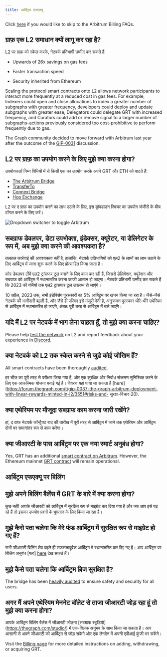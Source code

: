 ```yaml
---
title: आर्बिट्रम एफएक्यू
---
```


Click [here](#billing-on-arbitrum-faqs) if you would like to skip to the Arbitrum Billing FAQs.

## ग्राफ़ एक L2 समाधान क्यों लागू कर रहा है?

L2 पर ग्राफ़ को स्केल करके, नेटवर्क प्रतिभागी उम्मीद कर सकते हैं:

- Upwards of 26x savings on gas fees

- Faster transaction speed

- Security inherited from Ethereum

Scaling the protocol smart contracts onto L2 allows network participants to interact more frequently at a reduced cost in gas fees. For example, Indexers could open and close allocations to index a greater number of subgraphs with greater frequency, developers could deploy and update subgraphs with greater ease, Delegators could delegate GRT with increased frequency, and Curators could add or remove signal to a larger number of subgraphs–actions previously considered too cost-prohibitive to perform frequently due to gas.

The Graph community decided to move forward with Arbitrum last year after the outcome of the [GIP-0031](https://forum.thegraph.com/t/gip-0031-arbitrum-grt-bridge/3305) discussion.

## L2 पर ग्राफ़ का उपयोग करने के लिए मुझे क्या करना होगा?

उपयोगकर्ता निम्न विधियों में से किसी एक का उपयोग करके अपने GRT और ETH को पाटते हैं:

- [The Arbitrum Bridge](https://bridge.arbitrum.io/?l2ChainId=42161)
- [TransferTo](https://transferto.xyz/swap)
- [Connext Bridge](https://bridge.connext.network/)
- [Hop Exchange](https://app.hop.exchange/#/send?token=ETH)

L2 पर द ग्राफ़ का उपयोग करने का लाभ उठाने के लिए, इस ड्रॉपडाउन स्विचर का उपयोग जंजीरों के बीच टॉगल करने के लिए करें।

![Dropdown switcher to toggle Arbitrum](/img/arbitrum-screenshot-toggle.png)

## सबग्राफ डेवलपर, डेटा उपभोक्ता, इंडेक्सर, क्यूरेटर, या डेलिगेटर के रूप में, अब मुझे क्या करने की आवश्यकता है?

तत्काल कार्रवाई की आवश्यकता नहीं है, हालांकि, नेटवर्क प्रतिभागियों को एल2 के लाभों का लाभ उठाने के लिए आर्बिट्रम में जाना शुरू करने के लिए प्रोत्साहित किया जाता है।

कोर डेवलपर टीमें एल2 ट्रांसफर टूल बनाने के लिए काम कर रही हैं, जिससे डेलिगेशन, क्यूरेशन और सबग्राफ को आर्बिट्रम में स्थानांतरित करना काफी आसान हो जाएगा। नेटवर्क प्रतिभागी उम्मीद कर सकते हैं कि 2023 की गर्मियों तक एल2 ट्रांसफर टूल उपलब्ध हो जाएंगे।

10 अप्रैल, 2023 तक, सभी इंडेक्सिंग पुरस्कारों का 5% आर्बिट्रम पर खनन किया जा रहा है। जैसे-जैसे नेटवर्क की भागीदारी बढ़ती है, और जैसे ही परिषद इसे मंजूरी देती है, अनुक्रमण पुरस्कार धीरे-धीरे एथेरियम से आर्बिट्रम में स्थानांतरित हो जाएंगे, अंततः पूरी तरह से आर्बिट्रम में चले जाएंगे।

## यदि मैं L2 पर नेटवर्क में भाग लेना चाहता हूँ, तो मुझे क्या करना चाहिए?

Please help [test the network](https://testnet.thegraph.com/explorer) on L2 and report feedback about your experience in [Discord](https://discord.gg/graphprotocol).

## क्या नेटवर्क को L2 तक स्केल करने से जुड़े कोई जोखिम हैं?

All smart contracts have been thoroughly [audited](https://github.com/graphprotocol/contracts/blob/main/packages/contracts/audits/OpenZeppelin/2022-07-graph-arbitrum-bridge-audit.pdf).

हर चीज़ का पूरी तरह से परीक्षण किया गया है, और एक सुरक्षित और निर्बाध संक्रमण सुनिश्चित करने के लिए एक आकस्मिक योजना बनाई गई है। विवरण यहां पाया जा सकता है [here] (https://forum.thegraph.com/t/gip-0037-the-graph-arbitrum-deployment-with-linear-rewards-minted-in-l2/3551#risks-and- सुरक्षा-विचार-20).

## क्या एथेरियम पर मौजूदा सबग्राफ काम करना जारी रखेंगे?

हां, द ग्राफ नेटवर्क कॉन्ट्रैक्ट बाद की तारीख में पूरी तरह से आर्बिट्रम में जाने तक एथेरियम और आर्बिट्रम दोनों पर समानांतर रूप से काम करेगा।

## क्या जीआरटी के पास आर्बिट्रम पर एक नया स्मार्ट अनुबंध होगा?

Yes, GRT has an additional [smart contract on Arbitrum](https://arbiscan.io/address/0x9623063377ad1b27544c965ccd7342f7ea7e88c7). However, the Ethereum mainnet [GRT contract](https://etherscan.io/token/0xc944e90c64b2c07662a292be6244bdf05cda44a7) will remain operational.

## आर्बिट्रम एफएक्यू पर बिलिंग

## मुझे अपने बिलिंग बैलेंस में GRT के बारे में क्या करना होगा?

कुछ नहीं! आपके जीआरटी को आर्बिट्रम में सुरक्षित रूप से माइग्रेट कर दिया गया है और जब आप इसे पढ़ रहे हैं तो इसका उपयोग प्रश्नों के भुगतान के लिए किया जा रहा है।

## मुझे कैसे पता चलेगा कि मेरे फंड आर्बिट्रम में सुरक्षित रूप से माइग्रेट हो गए हैं?

सभी जीआरटी बिलिंग शेष पहले ही सफलतापूर्वक आर्बिट्रम में स्थानांतरित कर दिए गए हैं। आप आर्बिट्रम पर बिलिंग अनुबंध [यहां] [here](https://arbiscan.io/address/0x1B07D3344188908Fb6DEcEac381f3eE63C48477a) देख सकते हैं।

## मुझे कैसे पता चलेगा कि आर्बिट्रम ब्रिज सुरक्षित है?

The bridge has been [heavily audited](https://code4rena.com/contests/2022-10-the-graph-l2-bridge-contest) to ensure safety and security for all users.

## अगर मैं अपने एथेरियम मेननेट वॉलेट से ताजा जीआरटी जोड़ रहा हूं तो मुझे क्या करना होगा?

आपके आर्बिट्रम बिलिंग बैलेंस में जीआरटी जोड़ना [सबग्राफ स्टूडियो] (https://thegraph.com/studio/) में एक-क्लिक अनुभव के साथ किया जा सकता है। आप आसानी से अपने जीआरटी को आर्बिट्रम से जोड़ सकेंगे और एक लेनदेन में अपनी एपीआई कुंजी भर सकेंगे।

Visit the [Billing page](https://thegraph.com/docs/en/billing/) for more detailed instructions on adding, withdrawing, or acquiring GRT.
